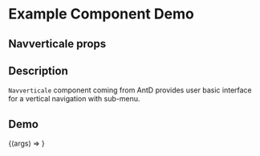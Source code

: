 
<Meta title="Example/Navverticale" component={Navverticale} />

# Example Component Demo

## Navverticale props
<Props of={Navverticale} />

## Description

`Navverticale` component coming from AntD provides user basic interface for a vertical navigation with sub-menu.

## Demo

<Canvas>
  <Story name="Example Navverticale">
    {(args) => <Navverticale {...args} />}
  </Story>
</Canvas>
